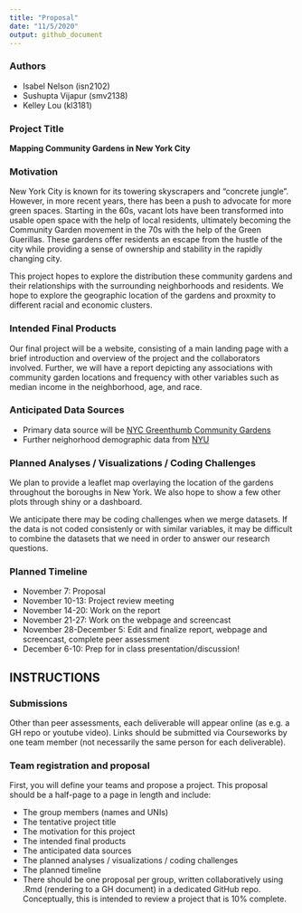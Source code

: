 ```yaml
---
title: "Proposal"
date: "11/5/2020"
output: github_document
---
```

### Authors

* Isabel Nelson (isn2102)
* Sushupta Vijapur (smv2138)
* Kelley Lou (kl3181)


### Project Title

**Mapping Community Gardens in New York City**


### Motivation

New York City is known for its towering skyscrapers and "concrete jungle". However, in more recent years, there has been a push to advocate for more green spaces. Starting in the 60s, vacant lots have been transformed into usable open space with the help of local residents, ultimately becoming the Community Garden movement in the 70s with the help of the Green Guerillas. These gardens offer residents an escape from the hustle of the city while providing a sense of ownership and stability in the rapidly changing city.

This project hopes to explore the distribution these community gardens and their relationships with the surrounding neighborhoods and residents. We hope to explore the geographic location of the gardens and proxmity to different racial and economic clusters. 

### Intended Final Products
Our final project will be a website, consisting of a main landing page with a brief introduction and overview of the project and the collaborators involved. 
Further, we will have a report depicting any associations with community garden locations and frequency with other variables such as median income in the neighborhood, age, and race. 


### Anticipated Data Sources

* Primary data source will be [NYC Greenthumb Community Gardens](https://data.cityofnewyork.us/Environment/NYC-Greenthumb-Community-Gardens/ajxm-kzmj)
* Further neighorhood demographic data from [NYU](https://furmancenter.org/neighborhoods)


### Planned Analyses / Visualizations / Coding Challenges
We plan to provide a leaflet map overlaying the location of the gardens throughout the boroughs in New York. We also hope to show a few other plots through shiny or a dashboard.

We anticipate there may be coding challenges when we merge datasets. If the data is not coded consistenly or with similar variables, it may be difficult to combine the datasets that we need in order to answer our research questions. 


### Planned Timeline

* November 7: Proposal
* November 10-13: Project review meeting
* November 14-20: Work on the report
* November 21-27: Work on the webpage and screencast
* November 28-December 5: Edit and finalize report, webpage and screencast, complete peer assessment
* December 6-10: Prep for in class presentation/discussion!




## INSTRUCTIONS

### Submissions
Other than peer assessments, each deliverable will appear online (as e.g. a GH repo or youtube video). Links should be submitted via Courseworks by one team member (not necessarily the same person for each deliverable).

### Team registration and proposal
First, you will define your teams and propose a project. This proposal should be a half-page to a page in length and include:

* The group members (names and UNIs)
* The tentative project title
* The motivation for this project
* The intended final products
* The anticipated data sources
* The planned analyses / visualizations / coding challenges
* The planned timeline
* There should be one proposal per group, written collaboratively using .Rmd (rendering to a GH document) in a dedicated GitHub repo. Conceptually, this is intended to review a project that is 10% complete.



